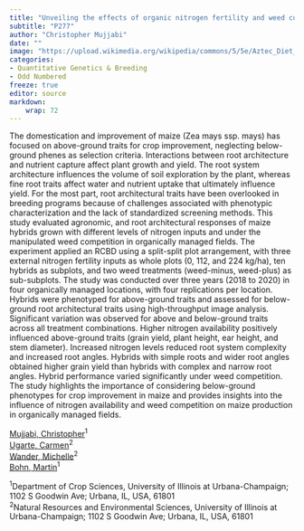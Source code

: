 ```yaml
---
title: "Unveiling the effects of organic nitrogen fertility and weed competition on corn hybrid agronomic performance and root architecture characteristics"
subtitle: "P277"
author: "Christopher Mujjabi"
date: ""
image: "https://upload.wikimedia.org/wikipedia/commons/5/5e/Aztec_Diet_Basket_of_Corn_%289755332575%29.jpg"
categories: 
- Quantitative Genetics & Breeding
- Odd Numbered
freeze: true
editor: source
markdown: 
    wrap: 72
---
```


The domestication and improvement of maize (Zea mays ssp. mays) has focused on above-ground traits for crop improvement, neglecting below-ground phenes as selection criteria. Interactions between root architecture and nutrient capture affect plant growth and yield. The root system architecture influences the volume of soil exploration by the plant, whereas fine root traits affect water and nutrient uptake that ultimately influence yield. For the most part, root architectural traits have been overlooked in breeding programs because of challenges associated with phenotypic characterization and the lack of standardized screening methods. This study evaluated agronomic, and root architectural responses of maize hybrids grown with different levels of nitrogen inputs and under the manipulated weed competition in organically managed fields. The experiment applied an RCBD using a split-split plot arrangement, with three external nitrogen fertility inputs as whole plots (0, 112, and 224 kg/ha), ten hybrids as subplots, and two weed treatments (weed-minus, weed-plus) as sub-subplots. The study was conducted over three years (2018 to 2020) in four organically managed locations, with four replications per location. Hybrids were phenotyped for above-ground traits and assessed for below-ground root architectural traits using high-throughput image analysis. Significant variation was observed for above and below-ground traits across all treatment combinations. Higher nitrogen availability positively influenced above-ground traits (grain yield, plant height, ear height, and stem diameter). Increased nitrogen levels reduced root system complexity and increased root angles. Hybrids with simple roots and wider root angles obtained higher grain yield than hybrids with complex and narrow root angles. Hybrid performance varied significantly under weed competition. The study highlights the importance of considering below-ground phenotypes for crop improvement in maize and provides insights into the influence of nitrogen availability and weed competition on maize production in organically managed fields.

<a href='mailto:mujjabi2@illinois.edu'>Mujjabi, Christopher</a><sup>1</sup><br><a href='mailto:cugarte@illinois.edu'>Ugarte, Carmen</a><sup>2</sup><br><a href='mailto:mwander@illinois.edu'>Wander, Michelle</a><sup>2</sup><br><a href='mailto:mbohn@illinois.edu'>Bohn, Martin</a><sup>1</sup><br>

<sup>1</sup>Department of Crop Sciences, University of Illinois at Urbana-Champaign; 1102 S Goodwin Ave; Urbana, IL, USA, 61801<br><sup>2</sup>Natural Resources and Environmental Sciences, University of Illinois at Urbana-Champaign; 1102 S Goodwin Ave; Urbana, IL, USA, 61801<br>